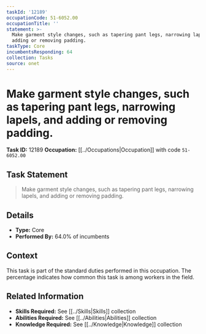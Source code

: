 ```yaml
---
taskId: '12189'
occupationCode: 51-6052.00
occupationTitle: ''
statement: >-
  Make garment style changes, such as tapering pant legs, narrowing lapels, and
  adding or removing padding.
taskType: Core
incumbentsResponding: 64
collection: Tasks
source: onet
---
```

# Make garment style changes, such as tapering pant legs, narrowing lapels, and adding or removing padding.

**Task ID:** 12189
**Occupation:** [[../Occupations|Occupation]] with code `51-6052.00`

## Task Statement

> Make garment style changes, such as tapering pant legs, narrowing lapels, and adding or removing padding.

## Details

- **Type:** Core
- **Performed By:** 64.0% of incumbents

## Context

This task is part of the standard duties performed in this occupation. The percentage indicates how common this task is among workers in the field.

## Related Information

- **Skills Required:** See [[../Skills|Skills]] collection
- **Abilities Required:** See [[../Abilities|Abilities]] collection
- **Knowledge Required:** See [[../Knowledge|Knowledge]] collection
